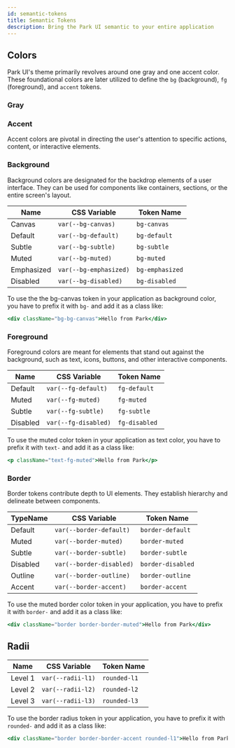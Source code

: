 ```yaml
---
id: semantic-tokens
title: Semantic Tokens
description: Bring the Park UI semantic to your entire application
---
```



## Colors

Park UI's theme primarily revolves around one gray and one accent color. These foundational colors are later utilized to
define the `bg` (background), `fg` (foreground), and `accent` tokens.

### Gray

<ColorPalette color="gray" withLegend />

### Accent

Accent colors are pivotal in directing the user's attention to specific actions, content, or interactive elements.

<ColorPalette color="accent" withLegend />

### Background

Background colors are designated for the backdrop elements of a user interface. They can be used for components like
containers, sections, or the entire screen's layout.

<ColorTokens type="bg" />

| Name       | CSS Variable           | Token Name      |
| ---------- | ---------------------- | --------------- |
| Canvas     | `var(--bg-canvas)`     | `bg-canvas`     |
| Default    | `var(--bg-default)`    | `bg-default`    |
| Subtle     | `var(--bg-subtle)`     | `bg-subtle`     |
| Muted      | `var(--bg-muted)`      | `bg-muted`      |
| Emphasized | `var(--bg-emphasized)` | `bg-emphasized` |
| Disabled   | `var(--bg-disabled)`   | `bg-disabled`   |

To use the the bg-canvas token in your application as background color, you have to prefix it with `bg-` and add it as a
class like:

```jsx
<div className="bg-bg-canvas">Hello from Park</div>
```

### Foreground

Foreground colors are meant for elements that stand out against the background, such as text, icons, buttons, and other
interactive components.

<ColorTokens type="fg" />

| Name     | CSS Variable         | Token Name    |
| -------- | -------------------- | ------------- |
| Default  | `var(--fg-default)`  | `fg-default`  |
| Muted    | `var(--fg-muted)`    | `fg-muted`    |
| Subtle   | `var(--fg-subtle)`   | `fg-subtle`   |
| Disabled | `var(--fg-disabled)` | `fg-disabled` |

To use the muted color token in your application as text color, you have to prefix it with `text-` and add it as a class
like:

```jsx
<p className="text-fg-muted">Hello from Park</p>
```

### Border

Border tokens contribute depth to UI elements. They establish hierarchy and delineate between components.

<ColorTokens type="border" />

| TypeName | CSS Variable             | Token Name        |
| -------- | ------------------------ | ----------------- |
| Default  | `var(--border-default)`  | `border-default`  |
| Muted    | `var(--border-muted)`    | `border-muted`    |
| Subtle   | `var(--border-subtle)`   | `border-subtle`   |
| Disabled | `var(--border-disabled)` | `border-disabled` |
| Outline  | `var(--border-outline)`  | `border-outline`  |
| Accent   | `var(--border-accent)`   | `border-accent`   |

To use the muted border color token in your application, you have to prefix it with `border-` and add it as a class
like:

```jsx
<div className="border border-border-muted">Hello from Park</div>
```

## Radii

| Name    | CSS Variable      | Token Name   |
| ------- | ----------------- | ------------ |
| Level 1 | `var(--radii-l1)` | `rounded-l1` |
| Level 2 | `var(--radii-l2)` | `rounded-l2` |
| Level 3 | `var(--radii-l3)` | `rounded-l3` |

To use the border radius token in your application, you have to prefix it with `rounded-` and add it as a class like:

```jsx
<div className="border border-border-accent rounded-l1">Hello from Park</div>
```
